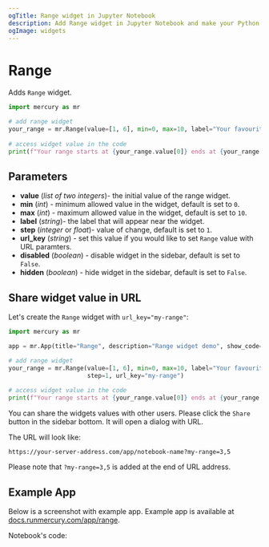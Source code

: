 ```yaml
---
ogTitle: Range widget in Jupyter Notebook
description: Add Range widget in Jupyter Notebook and make your Python notebook interactive.
ogImage: widgets
---
```



# Range

Adds `Range` widget.

```python
import mercury as mr

# add range widget
your_range = mr.Range(value=[1, 6], min=0, max=10, label="Your favourite range", step=1)
    
# access widget value in the code
print(f"Your range starts at {your_range.value[0]} ends at {your_range.value[1]}")
```

<Screenshot src={simpleAppGif} alt="Mercury App with range widget" />


## Parameters

- **value** (_list of two integers_)- the initial value of the range widget.
- **min** (_int_) - minimum allowed value in the widget, default is set to `0`.
- **max** (_int_) - maximum allowed value in the widget, default is set to `10`.
- **label** (_string_)- the label that will appear near the widget.
- **step** (_integer_ or _float_)- value of change, default is set to `1`. 
- **url_key** (_string_) - set this value if you would like to set `Range` value with URL paramters.
- **disabled** (_boolean_) - disable widget in the sidebar, default is set to `False`.
- **hidden** (_boolean_) - hide widget in the sidebar, default is set to `False`.


## Share widget value in URL

Let's create the `Range` widget with `url_key="my-range"`:

```python
import mercury as mr

app = mr.App(title="Range", description="Range widget demo", show_code=True)

# add range widget
your_range = mr.Range(value=[1, 6], min=0, max=10, label="Your favourite range", 
                      step=1, url_key="my-range")
    
# access widget value in the code
print(f"Your range starts at {your_range.value[0]} ends at {your_range.value[1]}")
```

You can share the widgets values with other users. Please click the `Share` button in the sidebar bottom. 
It will open a dialog with URL.

The URL will look like:

```
https://your-server-address.com/app/notebook-name?my-range=3,5
```

Please note that `?my-range=3,5` is added at the end of URL address.

<Screenshot src={shareGif} alt="Share range widget" />


## Example App

Below is a screenshot with example app. Example app is available at [docs.runmercury.com/app/range](https://docs.runmercury.com/app/range).

<Screenshot src={exampleAppGif} alt="App with range widget" />



Notebook's code:
<Screenshot src={exampleNbPng} alt="Notebook with the range widget" />

